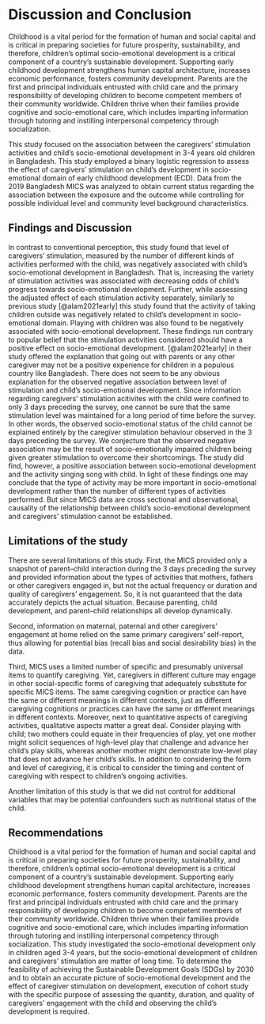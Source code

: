 
# Discussion and Conclusion

Childhood is a vital period for the formation of human and social capital and is critical in preparing societies for future prosperity, sustainability, and therefore, children's optimal socio-emotional development is a critical component of a country's sustainable development. Supporting early childhood development strengthens human capital architecture, increases economic performance, fosters community development. Parents are the first and principal individuals entrusted with child care and the primary responsibility of developing children to become competent members of their community worldwide. Children thrive when their families provide cognitive and socio-emotional care, which includes imparting information through tutoring and instilling interpersonal competency through socialization.

This study focused on the association between the caregivers' stimulation activities and child's socio-emotional development in 3-4 years old children in Bangladesh. This study employed a binary logistic regression to assess the effect of caregivers' stimulation on child's development in socio-emotional domain of early childhood development (ECD). Data from the 2019 Bangladesh MICS was analyzed to obtain current status regarding the association between the exposure and the outcome while controlling for possible individual level and community level background characteristics.

## Findings and Discussion

In contrast to conventional perception, this study found that level of caregivers' stimulation, measured by the number of different kinds of activities performed with the child, was negatively associated with child's socio-emotional development in Bangladesh. That is, increasing the variety of stimulation activities was associated with decreasing odds of child's progress towards socio-emotional development. Further, while assessing the adjusted effect of each stimulation activity separately, similarly to previous study [@alam2021early] this study found that the activity of taking children outside was negatively related to child's development in socio-emotional domain. Playing with children was also found to be negatively associated with socio-emotional development. These findings run contrary to popular belief that the stimulation activities considered should have a positive effect on socio-emotional development. [@alam2021early] in their study offered the explanation that going out with parents or any other caregiver may not be a positive experience for children in a populous country like Bangladesh. There does not seem to be any obvious explanation for the observed negative association between level of stimulation and child's socio-emotional development. Since information regarding caregivers' stimulation acitivites with the child were confined to only 3 days preceding the survey, one cannot be sure that the same stimulation level was maintained for a  long period  of time before the survey. In other words, the observed socio-emotional status of the child cannot be explained entirely by the caregiver stimulation behaviour observed in the 3 days preceding the survey. We conjecture that the observed negative association may be the result of socio-emotionally impaired children being given greater stimulation to overcome their shortcomings. The study did find, however, a positive association between socio-emotional development and the activity singing song with child. In light of these findings one may conclude that the type of activity may be more important in socio-emotional development rather than the number of different types of activities performed. But since MICS data are cross sectional and observational, causality of the relationship between child's socio-emotional development and caregivers' stimulation cannot be established.

## Limitations of the study

There are several limitations of this study. First, the MICS provided only a snapshot
of parent–child interaction during the 3 days preceding the survey and provided information about the types of activities that mothers, fathers or other caregivers engaged in, but not the actual frequency or duration and quality of caregivers' engagement. So, it is not guaranteed that the data accurately depicts the actual situation. Because parenting, child development, and parent–child relationships all develop dynamically.

Second, information on maternal, paternal and other caregivers' engagement at home relied on the same primary caregivers’ self-report, thus allowing for potential bias (recall bias and social desirability bias) in the data.

Third, MICS uses a limited number of specific and presumably universal items to quantify caregiving. Yet, caregivers in different culture may engage in other social-specific forms of caregiving that adequately substitute for specific MICS items. The same caregiving cognition or practice can have the same or different meanings in different contexts, just as different caregiving cognitions or practices can have the same or different meanings in different contexts. Moreover, next to quantitative aspects of caregiving activities, qualitative aspects matter a great deal. Consider playing with child; two mothers could equate in their frequencies
of play, yet one mother might solicit sequences of high-level play that challenge and advance her child’s play skills, whereas another mother might demonstrate low-level play that does not advance her child’s skills. In addition to considering the
form and level of caregiving, it is critical to consider the timing and content of caregiving with respect to children’s ongoing activities.

Another limitation of this study is that we did not control for additional variables that may be potential confounders such as nutritional status of the child. 


## Recommendations

Childhood is a vital period for the formation of human and social capital and is critical in preparing societies for future prosperity, sustainability, and therefore, children's optimal socio-emotional development is a critical component of a country's sustainable development. Supporting early childhood development strengthens human capital architecture, increases economic performance, fosters community development. Parents are the first and principal individuals entrusted with child care and the primary responsibility of developing children to become competent members of their community worldwide. Children thrive when their families provide cognitive and socio-emotional care, which includes imparting information through tutoring and instilling interpersonal competency through socialization. This study investigated the socio-emotional development only in children aged 3-4 years, but the socio-emotional development of children and caregivers' stimulation are matter of long time. To determine the feasibility of achieving the Sustainable Development Goals (SDGs) by 2030 and to obtain an accurate picture of socio-emotional development and the effect of caregiver stimulation on development, execution of cohort study with the specific purpose of assessing the quantity, duration, and quality of caregivers' engagement with the child and observing the child's development is required.


